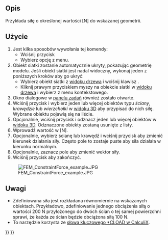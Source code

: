 <languages/>

{{Docnav
|[[FEM_ConstraintSpring/pl|Sprężyna]]
|[[FEM_ConstraintPressure/pl|Obciążenie ciśnieniem]]
|[[FEM_Workbench|FEM]]
|IconL=FEM_ConstraintSpring.svg
|IconR=FEM_ConstraintPressure.svg
|IconC=Workbench_FEM.svg
}}

{{GuiCommandContainer|
{{GuiCommand/pl
|Name=FEM ConstraintForce
|Name/pl=MES Obciążenie siłą
|MenuLocation= Model → Warunki brzegowe i obciążenia mechaniczne → Obciążenie siłą
|Workbenches=[[FEM_Workbench/pl|MES]]
|SeeAlso=[[FEM_ConstraintPressure/pl|MES Obciążenie ciśnieniem]]
}}
{{GuiCommandFemInfo/pl
|Solvers=Wszystkie
}}
}}

<span id="Description"></span>
==Opis==

Przykłada siłę o określonej wartości [N] do wskazanej geometrii.

<span id="Usage"></span>
==Użycie==

# Jest kilka sposobów wywołania tej komendy:
#* Wciśnij przycisk {{Button|[[Image:FEM_ConstraintForce.svg|16px]] [[FEM ConstraintForce/pl|Obciążenie siłą]]}}
#* Wybierz opcję {{MenuCommand|Model → Warunki brzegowe i obciążenia mechaniczne → [[Image:FEM ConstraintForce.svg|16px]] Obciążenie siłą}} z menu.
# Obiekt siatki zostanie automatycznie ukryty, pokazując geometrię modelu. Jeśli obiekt siatki jest nadal widoczny, wykonaj jeden z poniższych kroków aby go ukryćː
#* Wybierz obiekt siatki z [[Tree_view/pl|widoku drzewa]] i wciśnij klawisz {{KEY|spacja}}.
#* Kliknij prawym przyciskiem myszy na obiekcie siatki w [[Tree_view/pl|widoku drzewa]] i wybierz {{MenuCommand|Ukryj zaznaczone}} z menu kontekstowego.
# Okno dialogowe {{MenuCommand|Parametry cech analizy}} w [[Task_panel/pl|panelu zadań]] również zostało otwarte.
# Wciśnij przycisk {{Button|Dodaj}} i wybierz jeden lub więcej obiektów typu ''ściany'', ''krawędzie'' lub ''wierzchołki'' w [[3D_view/pl|widoku 3D]] aby przypisać do nich siłę. Wybrane obiektu pojawią się na liście.
# Opcjonalnie, wciśnij przycisk {{Button|Usuń}} i odznacz jeden lub więcej obiektów w [[3D_view/pl|widoku 3D]]. Odznaczone obiekty zostaną usunięte z listy.
# Wprowadź wartość {{MenuCommand|Siła}} w [N].
# Opcjonalnie, wybierz ścianę lub krawędź i wciśnij przycisk {{Button|Kierunek}} aby zmienić kierunek działania siły. Często pole to zostaje puste aby siła działała w kierunku normalnym.
# Opcjonalnie, zaznacz pole {{MenuCommand|Odwróć kierunek}} aby zmienić wektor siły.
# Wciśnij przycisk {{Button|OK}} aby zakończyć.

[[File:FEM ConstraintForce example.JPG]]

<span id="Notes"></span>
==Uwagi==

* Zdefiniowana siła jest rozkładana równomiernie na wskazanych obiektach. Przykładowo, zdefiniowanie jednego obciążenia siłą o wartości 200 N przyłożonego do dwóch ścian o tej samej powierzchni sprawi, że każda ze ścian będzie obciążona siłą 100 N.
* To narzędzie korzysta ze [https://web.mit.edu/calculix_v2.7/CalculiX/ccx_2.7/doc/ccx/node172.html słowa kluczowego *CLOAD w CalculiX].


{{Docnav
|[[FEM_ConstraintSpring/pl|Sprężyna]]
|[[FEM_ConstraintPressure/pl|Obciążenie ciśnieniem]]
|[[FEM_Workbench/pl|MES]]
|IconL=FEM_ConstraintSpring.svg
|IconR=FEM_ConstraintPressure.svg
|IconC=Workbench_FEM.svg
}}

{{FEM Tools navi{{#translation:}}}}
{{Userdocnavi{{#translation:}}}}